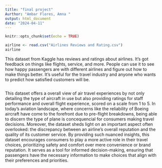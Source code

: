```yaml
---
title: "final project"
Aurthor: "Ambar Flores, Amna "
output: html_document
date: "2024-04-11"
---
```


```r
knitr::opts_chunk$set(echo = TRUE)
```

```r
airline <- read.csv("Airlines Reviews and Rating.csv")
airline
```

This dataset from Kaggle has reviews and ratings about airlines. It's got feedback on things like flights, service, and more. People can use it to see how happy passengers are with different airlines and figure out how to make things better. It's useful for the travel industry and anyone who wants to predict how satisfied customers will be.

```r

```

This dataset offers a overall view of air travel experiences by not only detailing the type of aircraft in use but also providing ratings for staff performance and overall flight experience, scored on a scale from 1 to 5. In today's aviation landscape, where concerns like the reliability of Boeing aircraft have come to the forefront due to pre-flight breakdowns, being able to discern the type of plane is concequencial for consumers making travel decisions. Moreover, the dataset sheds light on an important aspect often overlooked: the discrepancy between an airline's overall reputation and the quality of its customer service. By providing such nuanced insights, this dataset encourages consumers to play a more active role in their travel choices, prioritizing safety and comfort over mere convenience or brand reputation. It serves as a tool for informed decision-making, ensuring that passengers have the necessary information to make choices that align with their preferences and priorities.

